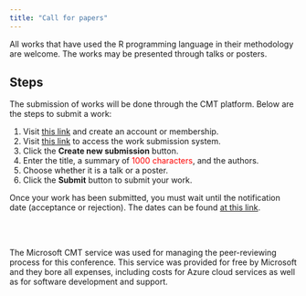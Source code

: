 ```yaml
---
title: "Call for papers"
---
```

  
All works that have used the R programming language in their methodology are welcome. The works may be presented through talks or posters.

## Steps
The submission of works will be done through the CMT platform. Below are the steps to submit a work:

1. Visit [this link](https://cmt3.research.microsoft.com/User/Login){target="\_blank"} and create an account or membership.
2. Visit [this link](https://cmt3.research.microsoft.com/RDay2025){target="\_blank"} to access the work submission system.
3. Click the **Create new submission** button.
4. Enter the title, a summary of <span style="color: red;">1000 characters</span>, and the authors.
5. Choose whether it is a talk or a poster.
6. Click the **Submit** button to submit your work.

Once your work has been submitted, you must wait until the notification date (acceptance or rejection). The dates can be found [at this link](dates.html).

<br/>
<br/>

The Microsoft CMT service was used for managing the peer-reviewing process for this conference. This service was provided for free by Microsoft and they bore all expenses, including costs for Azure cloud services as well as for software development and support.

